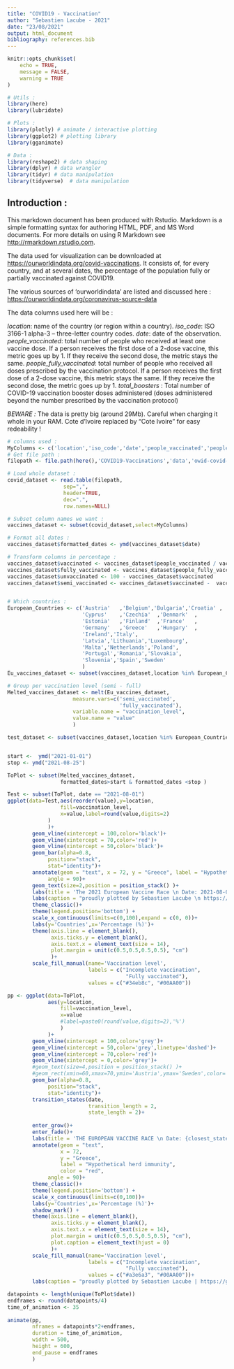 ```yaml
---
title: "COVID19 - Vaccination"
author: "Sebastien Lacube - 2021"
date: "23/08/2021"
output: html_document
bibliography: references.bib  
---
```


```r
knitr::opts_chunk$set(
	echo = TRUE,
	message = FALSE,
	warning = TRUE
)

# Utils :
library(here)
library(lubridate)

# Plots : 
library(plotly) # animate / interactive plotting
library(ggplot2) # plotting library
library(gganimate)

# Data : 
library(reshape2) # data shaping
library(dplyr) # data wrangler
library(tidyr) # data manipulation
library(tidyverse)  # data manipulation

```

## Introduction :

This markdown document has been produced with Rstudio. Markdown is a simple formatting syntax for authoring HTML, PDF, and MS Word documents. For more details on using R Markdown see <http://rmarkdown.rstudio.com>.

The data used for visualization can be downloaded at <https://ourworldindata.org/covid-vaccinations>. It consists of, for every country, and at several dates, the percentage of the population fully or partially vaccinated against COVID19. 

The various sources of 'ourworldindata' are listed and discussed here : 
<https://ourworldindata.org/coronavirus-source-data>

The data columns used here will be : 

_location_: name of the country (or region within a country).
_iso_code_: ISO 3166-1 alpha-3 – three-letter country codes.
_date_: date of the observation.
_people_vaccinated_: total number of people who received at least one vaccine dose. If a person receives the first dose of a 2-dose vaccine, this metric goes up by 1. If they receive the second dose, the metric stays the same.
_people_fully_vaccinated_: total number of people who received all doses prescribed by the vaccination protocol. If a person receives the first dose of a 2-dose vaccine, this metric stays the same. If they receive the second dose, the metric goes up by 1.
_total_boosters_ : Total number of COVID-19 vaccination booster doses administered (doses administered beyond the number prescribed by the vaccination protocol)

*BEWARE :* The data is pretty big (around 29Mb). Careful when charging it whole in your RAM. Cote d'Ivoire replaced by "Cote Ivoire" for easy redeability !

```r

# columns used : 
MyColumns <- c('location','iso_code','date','people_vaccinated','people_fully_vaccinated','total_boosters','population')
# Get file path : 
filepath <- file.path(here(),'COVID19-Vaccinations','data','owid-covid-data.csv')

# Load whole dataset : 
covid_dataset <- read.table(filepath, 
                  sep=",",
                  header=TRUE,
                  dec=".",
                  row.names=NULL)

# Subset column names we want :
vaccines_dataset <- subset(covid_dataset,select=MyColumns)

# Format all dates : 
vaccines_dataset$formatted_dates <- ymd(vaccines_dataset$date)

# Transform columns in percentage : 
vaccines_dataset$vaccinated <- vaccines_dataset$people_vaccinated / vaccines_dataset$population * 100
vaccines_dataset$fully_vaccinated <- vaccines_dataset$people_fully_vaccinated / vaccines_dataset$population * 100
vaccines_dataset$unvaccinated <- 100 - vaccines_dataset$vaccinated 
vaccines_dataset$semi_vaccinated <- vaccines_dataset$vaccinated -  vaccines_dataset$fully_vaccinated


# Which countries : 
European_Countries <- c('Austria'	,'Belgium','Bulgaria','Croatia'	,
                        'Cyprus'	,'Czechia'	,'Denmark'	,
                        'Estonia'	,'Finland'	,'France'	,
                        'Germany'	,'Greece'	,'Hungary'	,
                        'Ireland','Italy',
                        'Latvia','Lithuania','Luxembourg',
                        'Malta','Netherlands','Poland',
                        'Portugal','Romania','Slovakia',
                        'Slovenia','Spain','Sweden'
                        )
Eu_vaccines_dataset <- subset(vaccines_dataset,location %in% European_Countries )

# Group per vaccination level (semi - full)
Melted_vaccines_dataset <- melt(Eu_vaccines_dataset,
                     measure.vars=c('semi_vaccinated',
                                    'fully_vaccinated'),
                     variable.name = "vaccination_level",
                     value.name = "value"
                     )

test_dataset <- subset(vaccines_dataset,location %in% European_Countries )


start <-  ymd("2021-01-01")
stop <- ymd("2021-08-25")

ToPlot <- subset(Melted_vaccines_dataset,
                 formatted_dates>start & formatted_dates <stop )

```

```r

Test <- subset(ToPlot, date == "2021-08-01")
ggplot(data=Test,aes(reorder(value),y=location,
                 fill=vaccination_level,
                 x=value,label=round(value,digits=2)
             )
             )+
        geom_vline(xintercept = 100,color='black')+
        geom_vline(xintercept = 70,color='red')+
        geom_vline(xintercept = 50,color='black')+
        geom_bar(alpha=0.8,
             position="stack", 
             stat="identity")+
        annotate(geom = "text", x = 72, y = "Greece", label = "Hypothetical herd immunity", color = "red",
             angle = 90)+
        geom_text(size=2,position = position_stack() )+
        labs(title = 'The 2021 European Vaccine Race \n Date: 2021-08-01')+
        labs(caption = "proudly plotted by Sebastien Lacube \n https://github.com/S-lac/DataViz")+
        theme_classic()+
        theme(legend.position='bottom') +
        scale_x_continuous(limits=c(0,100),expand = c(0, 0))+
        labs(y='Countries',x='Percentage (%)')+
        theme(axis.line = element_blank(),
              axis.ticks.y = element_blank(),
              axis.text.x = element_text(size = 14),
              plot.margin = unit(c(0.5,0.5,0.5,0.5), "cm")
              )+
        scale_fill_manual(name='Vaccination level',
                          labels = c("Incomplete vaccination", 
                                      "Fully vaccinated"), 
                          values = c("#34eb8c", "#00AA00"))

```


```r

pp <- ggplot(data=ToPlot,
             aes(y=location,
                 fill=vaccination_level,
                 x=value
                 #label=paste0(round(value,digits=2),'%') 
                 )
             )+
        geom_vline(xintercept = 100,color='grey')+
        geom_vline(xintercept = 50,color='grey',linetype='dashed')+
        geom_vline(xintercept = 70,color='red')+
        geom_vline(xintercept = 0,color='grey')+
        #geom_text(size=4,position = position_stack() )+
        #geom_rect(xmin=60,xmax=70,ymin='Austria',ymax='Sweden',color='grey',alpha=0.2)+
        geom_bar(alpha=0.8,
             position="stack", 
             stat="identity")+
        transition_states(date,
                          transition_length = 2, 
                          state_length = 2)+
        
        enter_grow()+
        enter_fade()+
        labs(title = 'THE EUROPEAN VACCINE RACE \n Date: {closest_state}')+
        annotate(geom = "text", 
                 x = 72, 
                 y = "Greece", 
                 label = "Hypothetical herd immunity", 
                 color = "red",
             angle = 90)+
        theme_classic()+
        theme(legend.position='bottom') +
        scale_x_continuous(limits=c(0,100))+
        labs(y='Countries',x='Percentage (%)')+
        shadow_mark() +
        theme(axis.line = element_blank(),
              axis.ticks.y = element_blank(),
              axis.text.x = element_text(size = 14),
              plot.margin = unit(c(0.5,0.5,0.5,0.5), "cm"),
              plot.caption = element_text(hjust = 0)
              )+
        scale_fill_manual(name='Vaccination level',
                          labels = c("Incomplete vaccination", 
                                      "Fully vaccinated"), 
                          values = c("#a3e6a3", "#00AA00"))+
        labs(caption = "proudly plotted by Sebastien Lacube | https://github.com/S-lac/DataViz \n Source : https://ourworldindata.org/covid-vaccinations ")

datapoints <- length(unique(ToPlot$date))
endframes <- round(datapoints/4)
time_of_animation <- 35
        
animate(pp, 
        nframes = datapoints*2+endframes, 
        duration = time_of_animation, 
        width = 500, 
        height = 600,
        end_pause = endframes
        )

```

